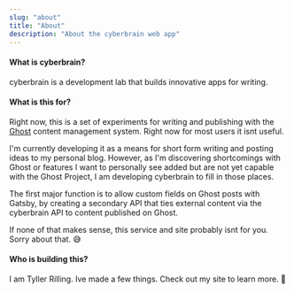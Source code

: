 ```yaml
---
slug: "about"
title: "About"
description: "About the cyberbrain web app"
---
```


#### What is cyberbrain?

cyberbrain is a development lab that builds innovative apps for writing.

#### What is this for?

Right now, this is a set of experiments for writing and publishing with the [Ghost](https://ghost.org/) content management system. Right now for most users it isnt useful.

I'm currently developing it as a means for short form writing and posting ideas to my personal blog. However, as I'm discovering shortcomings with Ghost or features I want to personally see added but are not yet capable with the Ghost Project, I am developing cyberbrain to fill in those places.

The first major function is to allow custom fields on Ghost posts with Gatsby, by creating a secondary API that ties external content via the cyberbrain API to content published on Ghost.

If none of that makes sense, this service and site probably isnt for you. Sorry about that. 😅

#### Who is building this?

I am Tyller Rilling. Ive made a few things. Check out my site to learn more. 🤷
